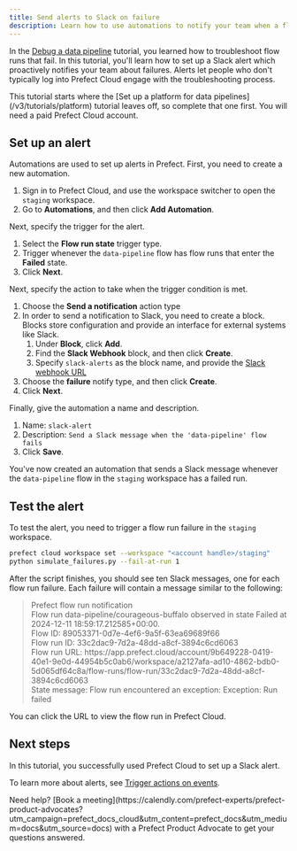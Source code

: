 ```yaml
---
title: Send alerts to Slack on failure
description: Learn how to use automations to notify your team when a flow fails.
---
```


In the [Debug a data pipeline](/v3/tutorials/debug) tutorial, you learned how to troubleshoot flow runs that fail.
In this tutorial, you'll learn how to set up a Slack alert which proactively notifies your team about failures.
Alerts let people who don't typically log into Prefect Cloud engage with the troubleshooting process.

<Info>
This tutorial starts where the [Set up a platform for data pipelines](/v3/tutorials/platform) tutorial leaves off, so complete that one first.
You will need a paid Prefect Cloud account.
</Info>

## Set up an alert

Automations are used to set up alerts in Prefect.
First, you need to create a new automation.

1. Sign in to Prefect Cloud, and use the workspace switcher to open the `staging` workspace.
1. Go to **Automations**, and then click **Add Automation**.

Next, specify the trigger for the alert.

1. Select the **Flow run state** trigger type.
1. Trigger whenever the `data-pipeline` flow has flow runs that enter the **Failed** state.
1. Click **Next**.

Next, specify the action to take when the trigger condition is met.

1. Choose the **Send a notification** action type
1. In order to send a notification to Slack, you need to create a block.
Blocks store configuration and provide an interface for external systems like Slack.
    1. Under **Block**, click **Add**.
    1. Find the **Slack Webhook** block, and then click **Create**.
    1. Specify `slack-alerts` as the block name, and provide the [Slack webhook URL](https://api.slack.com/messaging/webhooks)
  1. Choose the **failure** notify type, and then click **Create**.
1. Click **Next**.

Finally, give the automation a name and description.

1. Name: `slack-alert`
2. Description: `Send a Slack message when the 'data-pipeline' flow fails`
3. Click **Save**.

You've now created an automation that sends a Slack message whenever the `data-pipeline` flow in the `staging` workspace has a failed run.

## Test the alert

To test the alert, you need to trigger a flow run failure in the `staging` workspace.

```bash
prefect cloud workspace set --workspace "<account handle>/staging"
python simulate_failures.py --fail-at-run 1
```

After the script finishes, you should see ten Slack messages, one for each flow run failure.
Each failure will contain a message similar to the following:

> Prefect flow run notification<br/>
> Flow run data-pipeline/courageous-buffalo observed in state Failed at 2024-12-11 18:59:17.212585+00:00.<br/>
> Flow ID: 89053371-0d7e-4ef6-9a5f-63ea69689f66<br/>
> Flow run ID: 33c2dac9-7d2a-48dd-a8cf-3894c6cd6063<br/>
> Flow run URL: https:&#8203;//app.prefect.cloud/account/9b649228-0419-40e1-9e0d-44954b5c0ab6/workspace/a2127afa-ad10-4862-bdb0-5d065df64c8a/flow-runs/flow-run/33c2dac9-7d2a-48dd-a8cf-3894c6cd6063<br/>
> State message: Flow run encountered an exception: Exception: Run failed

You can click the URL to view the flow run in Prefect Cloud.

## Next steps

In this tutorial, you successfully used Prefect Cloud to set up a Slack alert.

To learn more about alerts, see [Trigger actions on events](/v3/automate/events/automations-triggers).

<Tip>
Need help? [Book a meeting](https://calendly.com/prefect-experts/prefect-product-advocates?utm_campaign=prefect_docs_cloud&utm_content=prefect_docs&utm_medium=docs&utm_source=docs) with a Prefect Product Advocate to get your questions answered.
</Tip>
